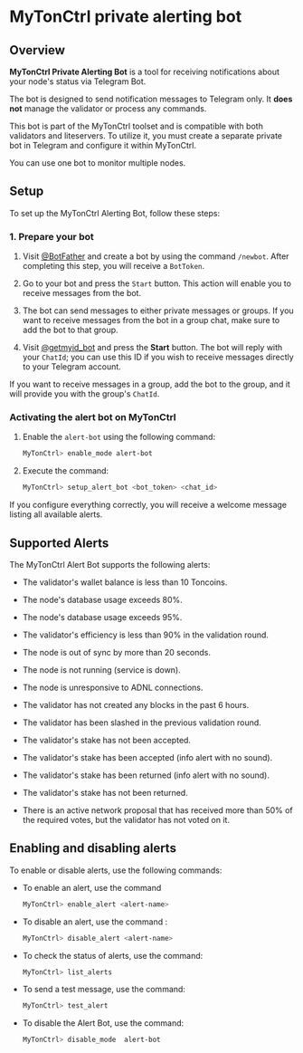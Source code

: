 
# MyTonCtrl private alerting bot

## Overview

**MyTonCtrl Private Alerting Bot** is a tool for receiving notifications about your node's status via Telegram Bot.

The bot is designed to send notification messages to Telegram only. It **does not** manage the validator or process any commands.

This bot is part of the MyTonCtrl toolset and is compatible with both validators and liteservers. To utilize it, you must create a separate private bot in Telegram and configure it within MyTonCtrl.

You can use one bot to monitor multiple nodes.

## Setup

To set up the MyTonCtrl Alerting Bot, follow these steps:

### 1. Prepare your bot

1. Visit [@BotFather](https://t.me/BotFather) and create a bot by using the command `/newbot`. After completing this step, you will receive a `BotToken`.

2. Go to your bot and press the `Start` button. This action will enable you to receive messages from the bot.

3. The bot can send messages to either private messages or groups. If you want to receive messages from the bot in a group chat, make sure to add the bot to that group.

4. Visit [@getmyid_bot](\[https://t.me/getmyid_bot]\(https://t.me/getmyid_bot\)) and press the **Start** button. The bot will reply with your `ChatId`; you can use this ID if you wish to receive messages directly to your Telegram account.

If you want to receive messages in a group, add the bot to the group, and it will provide you with the group's `ChatId`.

### Activating the alert bot on MyTonCtrl

1. Enable the `alert-bot` using the following command:

   ```bash
   MyTonCtrl> enable_mode alert-bot
   ```

2. Execute the command:

   ```bash
   MyTonCtrl> setup_alert_bot <bot_token> <chat_id>
   ```

If you configure everything correctly, you will receive a welcome message listing all available alerts.

## Supported Alerts

The MyTonCtrl Alert Bot supports the following alerts:

* The validator's wallet balance is less than 10 Toncoins.

* The node's database usage exceeds 80%.

* The node's database usage exceeds 95%.

* The validator's efficiency is less than 90% in the validation round.

* The node is out of sync by more than 20 seconds.

* The node is not running (service is down).

* The node is unresponsive to ADNL connections.

* The validator has not created any blocks in the past 6 hours.

* The validator has been slashed in the previous validation round.

* The validator's stake has not been accepted.

* The validator's stake has been accepted (info alert with no sound).

* The validator's stake has been returned (info alert with no sound).

* The validator's stake has not been returned.

* There is an active network proposal that has received more than 50% of the required votes, but the validator has not voted on it.

## Enabling and disabling alerts

To enable or disable alerts, use the following commands:

* To enable an alert, use the command
  ```bash
  MyTonCtrl> enable_alert <alert-name>
  ```
* To disable an alert, use the command :
  ```bash
  MyTonCtrl> disable_alert <alert-name>
  ```
* To check the status of alerts, use the command:
  ```bash
  MyTonCtrl> list_alerts
  ```
* To send a test message, use the command:
  ```bash
  MyTonCtrl> test_alert
  ```
* To disable the Alert Bot, use the command:
  ```bash
  MyTonCtrl> disable_mode  alert-bot
  ```

<Feedback />
